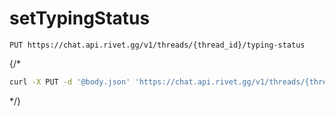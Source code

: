 # setTypingStatus
```
PUT https://chat.api.rivet.gg/v1/threads/{thread_id}/typing-status
```


{/*<RequestExample>
```bash curl
curl -X PUT -d '@body.json' 'https://chat.api.rivet.gg/v1/threads/{thread_id}/typing-status'
```
</RequestExample>*/}
